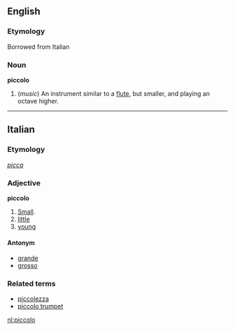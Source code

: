 {{wikipedia}}

==English==

===Etymology===
Borrowed from Italian

===Noun===
'''piccolo'''

# (''music'') An instrument similar to a [[flute]], but smaller, and playing an octave higher.

----

==Italian==
===Etymology===
''[[picca]]''
===Adjective===
'''piccolo'''

# [[Small]].
# [[little]]
# [[young]]

====Antonym====
*[[grande]]
*[[grosso]]

===Related terms===
*[[piccolezza]]
*[[piccolo trumpet]]

[[nl:piccolo]]